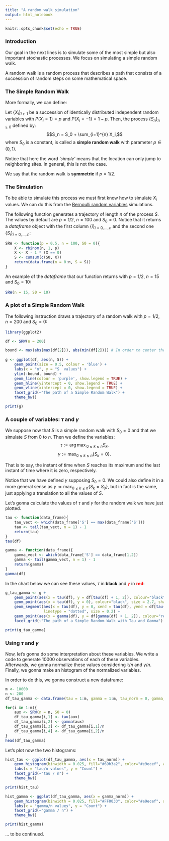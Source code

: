 ```yaml
---
title: "A random walk simulation"
output: html_notebook
---
```


```r
knitr::opts_chunk$set(echo = TRUE)
```

### Introduction

Our goal in the next lines is to simulate some of the most simple but also important stochastic processes. We focus on simulating a simple random walk.

A random walk is a random process that describes a path that consists of a succession of random steps on some mathematical space.

### The Simple Random Walk

More formally, we can define:

Let $\{X_i\}_{i \ge 1}$ be a succession of identically distributed independent random variables with $P(X_i = 1) = p$ and $P(X_i = -1) = 1-p$. Then, the process $\{S_n\}_{n \ge 0}$ defined by:
$$S_n = S_0 + \sum_{i=1}^{n} X_i,$$
where $S_0$ is a constant, is called a **simple random walk** with parameter $p \in (0,1)$.

Notice that here the word *'simple'* means that the location can only jump to neighboring sites. In general, this is not the case.

We say that the random walk is **symmetric** if $p = 1/2$.

### The Simulation

To be able to simulate this process we must first know how to simulate $X_i$ values. We can do this from the [Bernoulli random variables](https://en.wikipedia.org/wiki/Bernoulli_distribution) simulations.

The following function generates a trajectory of length $n$ of the process $S$.
The values by default are $p = 1/2$,  $n = 100$ and $S_0 = 0$. Notice that it returns a *dataframe* object with the first column $\{i\}_{i=0,\dots,n}$ and the second one $\{S_i\}_{i=0,\dots,n}$:


```r
SRW <- function(p = 0.5, n = 100, S0 = 0){
    X <- rbinom(n, 1, p)
    X <- X - 1 * (X == 0)
    S <- cumsum(c(S0, X))
    return(data.frame(n = 0:n, S = S))
}
```


An example of the *dataframe* that our function returns with $p = 1/2$, $n = 15$ and $S_0 = 10$:


```r
SRW(n = 15, S0 = 10)
```


### A plot of a Simple Random Walk


The following instruction draws a trajectory of a random walk with $p = 1/2$, $n = 200$ and $S_0 = 0$:


```r
library(ggplot2)

df <- SRW(n = 200)

bound <- max(abs(max(df[2])), abs(min(df[2]))) # In order to center the drawing
    
g <- ggplot(df, aes(n, S)) +
    geom_point(size = 0.5, colour = 'blue') +
    labs(x = "n", y = "S  values") +
    ylim(-bound, bound) +
    geom_line(colour = 'purple', show.legend = TRUE) +
    geom_hline(yintercept = 0, show.legend = TRUE) +
    geom_vline(xintercept = 0, show.legend = TRUE) +
    facet_grid(~"The path of a Simple Random Walk") +
    theme_bw()

print(g)
```

### A couple of variables: $\tau$ and $\gamma$

We suppose now that $S$ is a simple random walk with $S_0 = 0$ and that we simulate $S$ from $0$ to $n$. Then we define the variables:
$$\tau := {\arg \max}_{0 \le k \le n}S_k,$$
$$\gamma := \max_{0 \le k \le n}\{S_k = 0\}.$$

That is to say, the instant of time when $S$ reaches its maximum and the last instant of time where it is zero, respectively.

Notice that we have defined $\gamma$ supposing $S_0 = 0$. We could also define it in a more general sense as $\gamma := \max_{0 \le k \le n}\{S_k = S_0\}$, but in fact is the same, just applying a translation to all the values of $S$.

Let's gonna calculate the values of $\tau$ and $\gamma$ for the random walk we have just plotted.

```r
tau <- function(data_frame){
    tau_vect <- which(data_frame['S'] == max(data_frame['S']))
    tau <- tail(tau_vect, n = 1) - 1
    return(tau)
}
tau(df)
```

```r
gamma <- function(data_frame){
    gamma_vect <- which(data_frame['S'] == data_frame[1,2])
    gamma <- tail(gamma_vect, n = 1) - 1
    return(gamma)
}
gamma(df)
```

In the chart below we can see these values, $\tau$ in **black** and <span style="color:red">$\gamma$</span> in <span style="color:red">**red**</span>: 

```r
g_tau_gamma <- g +
    geom_point(aes(x = tau(df), y = df[tau(df) + 1, 2]), colour="black", size = 2.7) +
    geom_point(aes(x = tau(df), y = 0), colour="black", size = 2.7, shape = 4) +
    geom_segment(aes(x = tau(df), y = 0, xend = tau(df), yend = df[tau(df) + 1, 2]),
                 linetype = "dotted", size = 0.2) +
    geom_point(aes(x = gamma(df), y = df[gamma(df) + 1, 2]), colour="red", size = 2.7) +
    facet_grid(~"The path of a Simple Random Walk with Tau and Gamma")

print(g_tau_gamma)
```


### Using $\tau$ and $\gamma$

Now, let's gonna do some interpretation about these variables. We write a code to generate 10000 observations of each of these variables. Afterwards, we gonna normalize these values considering $\tau / n$ and $\gamma / n$. Finally, we gonna make an histogram of the normalized variables.

In order to do this, we gonna construct a new dataframe: 

```r
m <- 10000
n <- 200
df_tau_gamma <- data.frame(tau = 1:m, gamma = 1:m, tau_norm = 0, gamma_norm = 0)

for(i in 1:m){
    aux <- SRW(n = n, S0 = 0)
    df_tau_gamma[i,1] <- tau(aux)
    df_tau_gamma[i,2] <- gamma(aux)
    df_tau_gamma[i,3] <- df_tau_gamma[i,1]/n
    df_tau_gamma[i,4] <- df_tau_gamma[i,2]/n
}
head(df_tau_gamma)
```

Let's plot now the two histograms:

```r
hist_tau <- ggplot(df_tau_gamma, aes(x = tau_norm)) + 
    geom_histogram(binwidth = 0.025, fill="#69b3a2", color="#e9ecef", alpha=0.8) +
    labs(x = "tau/n values", y = "Count") +
    facet_grid(~"tau / n") +
    theme_bw()

print(hist_tau)
```

```r
hist_gamma <- ggplot(df_tau_gamma, aes(x = gamma_norm)) + 
    geom_histogram(binwidth = 0.025, fill="#FF0033", color="#e9ecef", alpha=0.8) +
    labs(x = "gamma/n values", y = "Count") +
    facet_grid(~"gamma / n") +
    theme_bw()

print(hist_gamma)
```








######### ... to be continued.